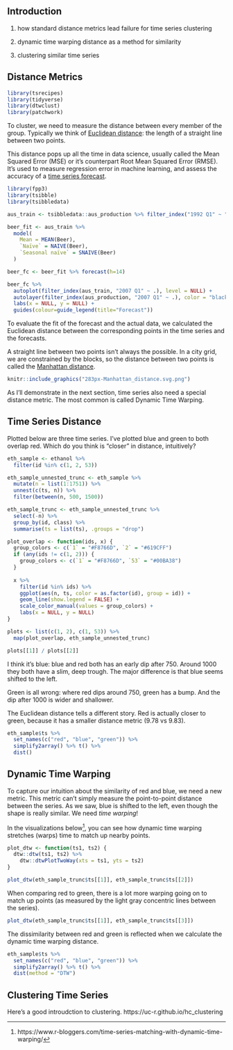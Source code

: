 ## Introduction



1. how standard distance metrics lead failure for time series clustering

2. dynamic time warping distance as a method for similarity

3. clustering similar time series

## Distance Metrics

```r
library(tsrecipes)
library(tidyverse)
library(dtwclust)
library(patchwork)
```

To cluster, we need to measure the distance between every member of the group.
Typically we think of [Euclidean distance](https://en.wikipedia.org/wiki/Euclidean_distance#:~:text=In%20mathematics%2C%20the%20Euclidean%20distance,metric%20as%20the%20Pythagorean%20metric.):
the length of a straight line between two points.

This distance pops up all the time in data science,
usually called the Mean Squared Error (MSE) or 
it's counterpart Root Mean Squared Error (RMSE). 
It's used to measure regression error in machine learning,
and assess the accuracy of a [time series forecast](https://otexts.com/fpp3/accuracy.html).

```r
library(fpp3)
library(tsibble)
library(tsibbledata)

aus_train <- tsibbledata::aus_production %>% filter_index("1992 Q1" ~ "2006 Q4")

beer_fit <- aus_train %>%
  model(
    Mean = MEAN(Beer),
    `Naïve` = NAIVE(Beer),
    `Seasonal naïve` = SNAIVE(Beer)
  )

beer_fc <- beer_fit %>% forecast(h=14)

beer_fc %>%
  autoplot(filter_index(aus_train, "2007 Q1" ~ .), level = NULL) +
  autolayer(filter_index(aus_production, "2007 Q1" ~ .), color = "black") +
  labs(x = NULL, y = NULL) +
  guides(colour=guide_legend(title="Forecast"))
```

To evaluate the fit of the forecast and the actual data, 
we calculated the Euclidean distance between the corresponding points
in the time series and the forecasts.


A straight line between two points isn't always the possible. 
In a city grid, we are constrained by the blocks, so the distance
between two points is called the [Manhattan distance](https://en.wikipedia.org/wiki/Taxicab_geometry).

```r
knitr::include_graphics("283px-Manhattan_distance.svg.png")
```

As I'll demonstrate in the next section, time series also
need a special distance metric. The most common is called Dynamic Time Warping.

## Time Series Distance

Plotted below are three time series. I've plotted blue and green to both
overlap red. Which do you think is "closer" in distance, intuitively?

```r
eth_sample <- ethanol %>%
  filter(id %in% c(1, 2, 53))

eth_sample_unnested_trunc <- eth_sample %>%
  mutate(n = list(1:1751)) %>%
  unnest(c(ts, n)) %>%
  filter(between(n, 500, 1500))

eth_sample_trunc <- eth_sample_unnested_trunc %>%
  select(-n) %>%
  group_by(id, class) %>%
  summarise(ts = list(ts), .groups = "drop")
```


```r
plot_overlap <- function(ids, x) {
  group_colors <- c(`1` = "#F8766D", `2` = "#619CFF")
  if (any(ids != c(1, 2))) {
    group_colors <- c(`1` = "#F8766D", `53` = "#00BA38")
  }
  
  x %>%
    filter(id %in% ids) %>%
    ggplot(aes(n, ts, color = as.factor(id), group = id)) +
    geom_line(show.legend = FALSE) +
    scale_color_manual(values = group_colors) +
    labs(x = NULL, y = NULL)
}

plots <- list(c(1, 2), c(1, 53)) %>%
  map(plot_overlap, eth_sample_unnested_trunc)

plots[[1]] / plots[[2]]
```

I think it's blue: blue and red both has an early dip after 750. 
Around 1000 they both have a slim, deep trough. The major difference is that
blue seems shifted to the left.

Green is all wrong: where red dips around 750, green has a bump. 
And the dip after 1000 is wider and shallower. 

The Euclidean distance tells a different story. 
Red is actually closer to green, because it has a smaller distance metric 
(9.78 vs 9.83).

```r
eth_sample$ts %>% 
  set_names(c("red", "blue", "green")) %>%
  simplify2array() %>% t() %>%
  dist()
```

## Dynamic Time Warping

To capture our intuition about the similarity of red and blue,
we need a new metric. This metric can't simply measure the point-to-point 
distance between the series.
As we saw, blue is shifted to the left, even though the shape
is really similar. We need *time warping*!

In the visualizations below^[https://www.r-bloggers.com/time-series-matching-with-dynamic-time-warping/], 
you can see how dynamic time warping stretches
(warps) time to match up nearby points. 

```r
plot_dtw <- function(ts1, ts2) {
  dtw::dtw(ts1, ts2) %>%
    dtw::dtwPlotTwoWay(xts = ts1, yts = ts2)
}

plot_dtw(eth_sample_trunc$ts[[1]], eth_sample_trunc$ts[[2]])
```

When comparing red to green, there is a lot more warping going on to match up 
points (as measured by the light gray concentric lines between the series).

```r
plot_dtw(eth_sample_trunc$ts[[1]], eth_sample_trunc$ts[[3]])
```

The dissimilarity between red and green is reflected when we
calculate the dynamic time warping distance.

```r
eth_sample$ts %>% 
  set_names(c("red", "blue", "green")) %>%
  simplify2array() %>% t() %>%
  dist(method = "DTW")
```


## Clustering Time Series

Here's a good introudction to clustering.
https://uc-r.github.io/hc_clustering






